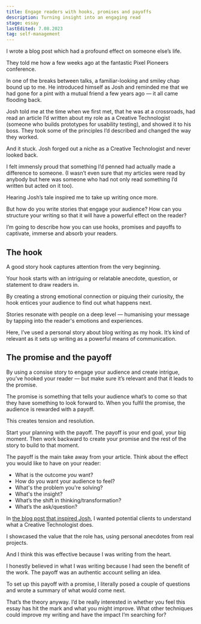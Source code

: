 ```yaml
---
title: Engage readers with hooks, promises and payoffs
description: Turning insight into an engaging read
stage: essay
lastEdited: 7.08.2023
tag: self-management
---
```



I wrote a blog post which had a profound effect on someone else’s life.

They told me how a few weeks ago at the fantastic Pixel Pioneers conference.

In one of the breaks between talks, a familiar-looking and smiley chap bound up to me. He introduced himself as Josh and reminded me that we had gone for a pint with a mutual friend a few years ago — it all came flooding back.

Josh told me at the time when we first met, that he was at a crossroads, had read an article I’d written about my role as a Creative Technologist (someone who builds prototypes for usability testing), and showed it to his boss. They took some of the principles I’d described and changed the way they worked.

And it stuck. Josh forged out a niche as a Creative Technologist and never looked back.

I felt immensly proud that something I’d penned had actually made a difference to someone. (I wasn’t even sure that my articles were read by anybody but here was someone who had not only read something I’d written but acted on it too).

Hearing Josh’s tale inspired me to take up writing once more.

But how do you write stories that engage your audience? How can you structure your writing so that it will have a powerful effect on the reader?

I’m going to describe how you can use hooks, promises and payoffs to captivate, immerse and absorb your readers.

## The hook

A good story hook captures attention from the very beginning.

Your hook starts with an intriguing or relatable anecdote, question, or statement to draw readers in.

By creating a strong emotional connection or piquing their curiosity, the hook entices your audience to find out what happens next.

Stories resonate with people on a deep level — humanising your message by tapping into the reader's emotions and experiences.

Here, I’ve used a personal story about blog writing as my hook. It’s kind of relevant as it sets up writing as a powerful means of communication.

## The promise and the payoff

By using a consise story to engage your audience and create intrigue, you’ve hooked your reader — but make sure it’s relevant and that it leads to the promise.

The promise is something that tells your audience what’s to come so that they have something to look forward to. When you fulfil the promise, the audience is rewarded with a payoff.

This creates tension and resolution.

Start your planning with the payoff. The payoff is your end goal, your big moment. Then work backward to create your promise and the rest of the story to build to that moment.

The payoff is the main take away from your article. Think about the effect you would like to have on your reader:

- What is the outcome _you_ want?
- How do you want your audience to feel?
- What's the problem you're solving?
- What's the insight?
- What’s the shift in thinking/transformation?
- What’s the ask/question?

In [the blog post that inspired Josh](https://www.cxpartners.co.uk/our-thinking/the-very-definition-of-a-creative-technologist), I wanted potential clients to understand what a Creative Technologist does.

I showcased the value that the role has, using personal anecdotes from real projects.

And I think this was effective because I was writing from the heart.

I honestly believed in what I was writing because I had seen the benefit of the work. The payoff was an authentic account selling an idea.

To set up this payoff with a promise, I literally posed a couple of questions and wrote a summary of what would come next.

That’s the theory anyway. I’d be really interested in whether you feel this essay has hit the mark and what you might improve. What other techniques could improve my writing and have the impact I’m searching for?
